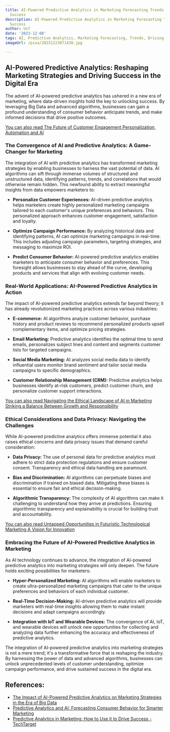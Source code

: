 ```yaml
---
title: AI-Powered Predictive Analytics in Marketing Forecasting Trends and Driving
  Success
description: AI-Powered Predictive Analytics in Marketing Forecasting Trends and Driving
  Success
author: Usf
date: '2023-12-08'
tags: AI, Predictive Analytics, Marketing Forecasting, Trends, Driving Success
imageUrl: /pixa/20231223071438.jpg

---
```

##  AI-Powered Predictive Analytics: Reshaping Marketing Strategies and Driving Success in the Digital Era

The advent of  AI-powered predictive analytics has ushered in  a new era  of marketing, where data-driven insights hold the key to unlocking success. By leveraging Big Data and advanced algorithms, businesses can gain a profound understanding of consumer behavior  anticipate trends,  and make informed decisions that drive positive outcomes.

[You can also read The Future of Customer Engagement Personalization, Automation and AI](The%20Future%20of%20Customer%20Engagement%20Personalization%2C%20Automation%2C%20and%20AI)


### The Convergence of AI and Predictive Analytics: A Game-Changer for Marketing

The integration of AI with predictive analytics has transformed marketing strategies by enabling businesses to harness the vast potential of data. AI algorithms  can  sift through immense volumes of structured and unstructured data, identifying patterns, trends, and correlations that would otherwise remain  hidden. This newfound ability to extract meaningful insights from data empowers marketers to:

* **Personalize Customer Experiences:** AI-driven predictive  analytics helps marketers  create highly personalized marketing campaigns tailored to each customer's unique preferences and behaviors. This personalized  approach enhances customer engagement, satisfaction and loyalty.

* **Optimize Campaign Performance:** By analyzing historical data and identifying patterns, AI can optimize marketing  campaigns in  real-time. This includes adjusting campaign parameters, targeting strategies, and messaging to maximize  ROI.

* **Predict Consumer Behavior:** AI-powered predictive analytics enables marketers to anticipate consumer behavior and  preferences. This foresight allows businesses to stay ahead of the curve, developing products and services that align  with evolving customer  needs.

### Real-World Applications: AI-Powered  Predictive Analytics in  Action

The impact of AI-powered predictive analytics extends far beyond  theory; it has already revolutionized marketing practices across various  industries:

* **E-commerce:** AI algorithms analyze  customer behavior, purchase history and product reviews  to recommend personalized products upsell complementary items, and optimize  pricing strategies.

* **Email Marketing:** Predictive analytics identifies the optimal time to send emails, personalizes subject lines and content  and segments customer  lists for targeted campaigns.

* **Social Media Marketing:** AI analyzes social  media data to  identify influential users monitor brand sentiment and tailor social media campaigns  to specific demographics.

* **Customer Relationship Management  (CRM):** Predictive analytics helps businesses  identify at-risk customers, predict customer churn, and personalize customer support interactions.

[You can also read Navigating the  Ethical Landscape of AI in Marketing Striking a Balance Between Growth and  Responsibility](Navigating%20the%20Ethical%20Landscape%20of%20AI%20in%20Marketing%20Striking%20a%20Balance%20Between%20Growth%20and%20Responsibility)


### Ethical  Considerations and Data Privacy:  Navigating the Challenges

While AI-powered predictive analytics offers immense potential it also raises ethical concerns and data privacy issues that demand careful consideration:

*  **Data Privacy:** The  use of personal data for predictive analytics must adhere to strict data protection regulations and ensure customer consent. Transparency and ethical data handling are paramount.

* **Bias and Discrimination:** AI algorithms can perpetuate biases and discrimination  if trained on biased data. Mitigating  these biases is  essential to  ensure fair and ethical decision-making.

* **Algorithmic Transparency:** The complexity of AI algorithms can  make it  challenging to understand how they arrive at predictions. Ensuring algorithmic transparency and explainability is crucial for building trust and accountability.

[You can also read Untapped Opportunities in Futuristic Technological Marketing A  Vision for Innovation](Untapped%20Opportunities%20in%20Futuristic%20Technological%20Marketing%20A%20Vision%20for%20Innovation)


###  Embracing the Future  of AI-Powered Predictive  Analytics  in Marketing

As AI technology continues to advance, the integration of AI-powered  predictive analytics into marketing strategies will only deepen. The future holds exciting possibilities for marketers:

* **Hyper-Personalized Marketing:** AI algorithms will enable  marketers to  create ultra-personalized marketing campaigns that cater to  the unique preferences and behaviors of each  individual customer.

* **Real-Time  Decision-Making:** AI-driven predictive analytics will provide  marketers with real-time insights allowing them to make instant decisions and adapt campaigns accordingly.

*  **Integration with IoT and Wearable Devices:** The convergence of AI, IoT, and wearable devices will unlock new opportunities for collecting and analyzing data further enhancing the  accuracy and effectiveness of predictive analytics.

The  integration  of AI-powered predictive analytics into marketing strategies is not a mere trend; it's a transformative force that is reshaping the industry. By harnessing the power of data and advanced algorithms, businesses can unlock  unprecedented levels of  customer understanding, optimize campaign  performance, and drive sustained success in the  digital era.

## References:
- [The Impact of AI-Powered Predictive Analytics on Marketing Strategies in the Era of Big Data](https://bigdataanalyticsnews.com/ai-powered-predictive-analytics-imapct-on-marketing-strategies/)
- [Predictive Analytics and AI: Forecasting Consumer Behavior for Smarter Marketing](https://www.linkedin.com/pulse/predictive-analytics-ai-forecasting-consumer-behavior-smarter-marketing)
- [Predictive Analytics in Marketing: How to Use it to Drive Success - TechTarget](https://www.techtarget.com/searchbusinessanalytics/tip/Predictive-analytics-in-marketing-Achieving-success)
